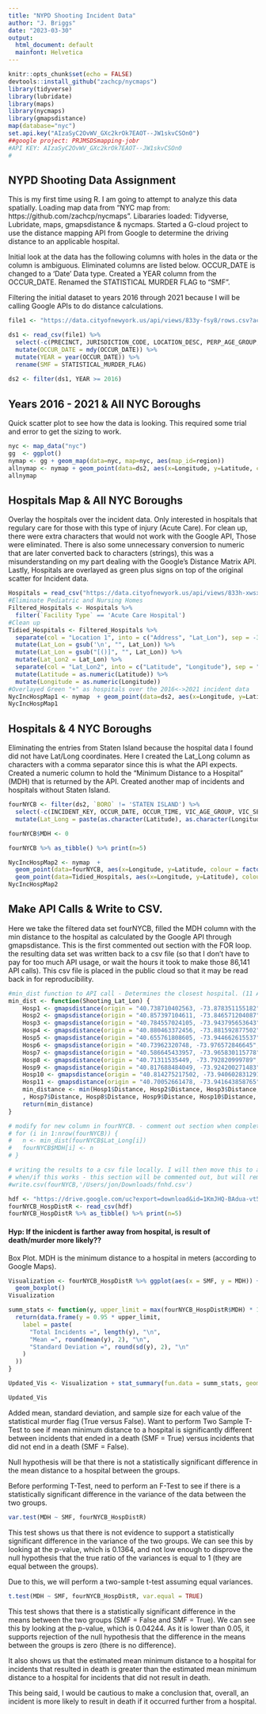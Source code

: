 ```yaml
---
title: "NYPD Shooting Incident Data"
author: "J. Briggs"
date: "2023-03-30"
output:
  html_document: default
  mainfont: Helvetica
---
```


```r
knitr::opts_chunk$set(echo = FALSE)
devtools::install_github("zachcp/nycmaps")
library(tidyverse)
library(lubridate)
library(maps)
library(nycmaps)
library(gmapsdistance)
map(database="nyc")
set.api.key("AIzaSyC2OvWV_GXc2krOk7EAOT--JW1skvCSOn0")
##google project: PRJMSDSmapping-jobr
#API KEY: AIzaSyC2OvWV_GXc2krOk7EAOT--JW1skvCSOn0
#
```

## NYPD Shooting Data Assignment
This is my first time using R.  I am going to attempt to analyze this data spatially.  Loading map data from "NYC map from: https://github.com/zachcp/nycmaps".  Libararies loaded: Tidyverse, Lubridate, maps, gmapsdistance & nycmaps.
Started a G-cloud project to use the distance mapping API from Google to determine the driving distance to an applicable hospital.

Initial look at the data has the following columns with holes in the data or the column is ambiguous.  Eliminated columns are listed below. OCCUR_DATE is changed to a 'Date' Data type.  Created a YEAR column from the OCCUR_DATE.  Renamed the STATISTICAL MURDER FLAG to "SMF".

Filtering the initial dataset to years 2016 through 2021 because I will be calling Google APIs to do distance calculations.

```r
file1 <- "https://data.cityofnewyork.us/api/views/833y-fsy8/rows.csv?accessType=DOWNLOAD"

ds1 <- read_csv(file1) %>%
  select(-c(PRECINCT, JURISDICTION_CODE, LOCATION_DESC, PERP_AGE_GROUP, PERP_SEX, PERP_RACE, X_COORD_CD, Y_COORD_CD, Lon_Lat)) %>%
  mutate(OCCUR_DATE = mdy(OCCUR_DATE)) %>%
  mutate(YEAR = year(OCCUR_DATE)) %>%
  rename(SMF = STATISTICAL_MURDER_FLAG)
  
ds2 <- filter(ds1, YEAR >= 2016)
```

## Years 2016 - 2021 & All NYC Boroughs
Quick scatter plot to see how the data is looking.  This required some trial and error to get the sizing to work.

```r
nyc <- map_data("nyc")
gg  <- ggplot()
nymap <- gg + geom_map(data=nyc, map=nyc, aes(map_id=region))
allnymap <- nymap + geom_point(data=ds2, aes(x=Longitude, y=Latitude, colour = factor(SMF)), alpha = 0.75, size = .1)
allnymap
```

## Hospitals Map & All NYC Boroughs
Overlay the hospitals over the incident data. Only interested in hospitals that regulary care for those with this type of injury (Acute Care). For clean up, there were extra characters that would not work with the Google API, Those were eliminated.  There is also some unnecessary conversion to numeric that are later converted back to characters (strings), this was a misunderstanding on my part dealing with the Google's Distance Matrix API.  Lastly, Hospitals are overlayed as green plus signs on top of the original scatter for Incident data.

```r
Hospitals = read_csv("https://data.cityofnewyork.us/api/views/833h-xwsx/rows.csv?accessType=DOWNLOAD")
#Eliminate Pediatric and Nursing Homes
Filtered_Hospitals <- Hospitals %>%
  filter(`Facility Type` == 'Acute Care Hospital')
#Clean up
Tidied_Hospitals <- Filtered_Hospitals %>%
  separate(col = "Location 1", into = c("Address", "Lat_Lon"), sep = -35) %>%
  mutate(Lat_Lon = gsub('\n', "", Lat_Lon)) %>%
  mutate(Lat_Lon = gsub("[()]", "", Lat_Lon)) %>%
  mutate(Lat_Lon2 = Lat_Lon) %>%
  separate(col = "Lat_Lon2", into = c("Latitude", "Longitude"), sep = ",") %>%
  mutate(Latitude = as.numeric(Latitude)) %>%
  mutate(Longitude = as.numeric(Longitude))
#Overlayed Green "+" as hospitals over the 2016<->2021 incident data
NycIncHospMap1 <- nymap  + geom_point(data=ds2, aes(x=Longitude, y=Latitude, colour = factor(SMF)), alpha = 0.75, size = .1) + geom_point(data=Tidied_Hospitals, aes(x=Longitude, y=Latitude), colour = "green", size = 2, shape = "plus", stroke = 2)
NycIncHospMap1
```

## Hospitals & 4 NYC Boroughs 
Eliminating the entries from Staten Island because the hospital data I found did not have Lat/Long coordinates. Here I created the Lat_Long column as characters with a comma separator since this is what the API expects.  Created a numeric column to hold the "Minimum Distance to a Hospital" (MDH) that is returned by the API.  Created another map of incidents and hospitals without Staten Island.

```r
fourNYCB <- filter(ds2, `BORO` != 'STATEN ISLAND') %>%
  select(-c(INCIDENT_KEY, OCCUR_DATE, OCCUR_TIME, VIC_AGE_GROUP, VIC_SEX, VIC_RACE)) %>%
  mutate(Lat_Long = paste(as.character(Latitude), as.character(Longitude), sep=", "))

fourNYCB$MDH <- 0

fourNYCB %>% as_tibble() %>% print(n=5)

NycIncHospMap2 <- nymap  + 
  geom_point(data=fourNYCB, aes(x=Longitude, y=Latitude, colour = factor(SMF)), alpha = 0.75, size = .1) + 
  geom_point(data=Tidied_Hospitals, aes(x=Longitude, y=Latitude), colour = "green", size = 2, shape = "plus", stroke = 2)
NycIncHospMap2
```

## Make API Calls & Write to CSV.
Here we take the filtered data set fourNYCB, filled the MDH column with the min distance to the hospital as calculated by the Google API through gmapsdistance. This is the first commented out section with the FOR loop. the resulting data set was written back to a csv file (so that I don't have to pay for too much API usage, or wait the hours it took to make those 86,141 API calls).  This csv file is placed in the public cloud so that it may be read back in for reproducibility.

```r
#min_dist function to API call - Determines the closest hospital. (11 API calls per shooting incident)
min_dist <- function(Shooting_Lat_Lon) {
    Hosp1 <- gmapsdistance(origin = "40.738710402563, -73.878351155182", destination = Shooting_Lat_Lon)
    Hosp2 <- gmapsdistance(origin = "40.857397104611, -73.846571204087", destination = Shooting_Lat_Lon)
    Hosp3 <- gmapsdistance(origin = "40.784557024105, -73.943795653643", destination = Shooting_Lat_Lon)
    Hosp4 <- gmapsdistance(origin = "40.880463372456, -73.881592877502", destination = Shooting_Lat_Lon)
    Hosp5 <- gmapsdistance(origin = "40.655761808605, -73.944662615537", destination = Shooting_Lat_Lon)
    Hosp6 <- gmapsdistance(origin = "40.73962320748, -73.976572846645", destination = Shooting_Lat_Lon)
    Hosp7 <- gmapsdistance(origin = "40.586645433957, -73.965830115778", destination = Shooting_Lat_Lon)
    Hosp8 <- gmapsdistance(origin = "40.71311535449, -73.792820999789", destination = Shooting_Lat_Lon)
    Hosp9 <- gmapsdistance(origin = "40.817688484049, -73.924200271483", destination = Shooting_Lat_Lon)
    Hosp10 <- gmapsdistance(origin = "40.814275217502, -73.940602831291", destination = Shooting_Lat_Lon)
    Hosp11 <- gmapsdistance(origin = "40.70052661478, -73.941643858765", destination = Shooting_Lat_Lon)
    min_distance <- min(Hosp1$Distance, Hosp2$Distance, Hosp3$Distance, Hosp4$Distance, Hosp5$Distance, Hosp6$Distance
    , Hosp7$Distance, Hosp8$Distance, Hosp9$Distance, Hosp10$Distance, Hosp11$Distance)
    return(min_distance)
}

# modify for new column in fourNYCB. - comment out section when complete
# for (i in 1:nrow(fourNYCB)) {
#   n <- min_dist(fourNYCB$Lat_Long[i])
#   fourNYCB$MDH[i] <- n
# }

# writing the results to a csv file locally. I will then move this to a Google Drive URL for reading.
# when/if this works - this section will be commented out, but will remain visible.
#write.csv(fourNYCB,'/Users/jon/Downloads/fnhd.csv')
```
```r
hdf <- "https://drive.google.com/uc?export=download&id=1KmJHQ-BAdua-vt5VD0-BHt4SFkqHf83w"
fourNYCB_HospDistR <- read_csv(hdf)
fourNYCB_HospDistR %>% as_tibble() %>% print(n=5)
```

#### Hyp: If the inicdent is farther away from hospital, is result of death/murder more likely??
Box Plot. MDH is the minimum distance to a hospital in meters (according to Google Maps).
```r
Visualization <- fourNYCB_HospDistR %>% ggplot(aes(x = SMF, y = MDH)) +
  geom_boxplot() 
Visualization
```

```r
summ_stats <- function(y, upper_limit = max(fourNYCB_HospDistR$MDH) * 1.15) {
  return(data.frame(y = 0.95 * upper_limit,
    label = paste(
      "Total Incidents =", length(y), "\n",
      "Mean =", round(mean(y), 2), "\n",
      "Standard Deviation =", round(sd(y), 2), "\n"
    )
  ))
}

Updated_Vis <- Visualization + stat_summary(fun.data = summ_stats, geom = "text", size = 2, position = position_dodge())

Updated_Vis
```

Added mean, standard deviation, and sample size for each value of the statistical murder flag (True versus False). Want to perform Two Sample T-Test to see if mean minimum distance to a hospital is  significantly different between incidents that ended in a death (SMF = True) versus incidents that did not end in a death (SMF = False). 

Null hypothesis will be that there is not a statistically significant difference in the mean distance to a hospital between the groups. 

Before performing T-Test, need to perform an F-Test to see if there is a statistically significant difference in the variance of the data between the two groups.

```r
var.test(MDH ~ SMF, fourNYCB_HospDistR)
```

This test shows us that there is not evidence to support a statistically significant difference in the variance of the two groups. We can see this by looking at the p-value, which is 0.1364, and not low enough to disprove the null hypothesis that the true ratio of the variances is equal to 1 (they are equal between the groups). 

Due to this, we will perform a two-sample t-test assuming equal variances. 

```r
t.test(MDH ~ SMF, fourNYCB_HospDistR, var.equal = TRUE)
```

This test shows that there is a statistically significant difference in the means between the two groups (SMF = False and SMF = True). We can see this by looking at the p-value, which is 0.04244. As it is lower than 0.05, it supports rejection of the null hypothesis that the difference in the means between the groups is zero (there is no difference). 

It also shows us that the estimated mean minimum distance to a hospital for incidents that resulted in death is greater than the estimated mean minimum distance to a hospital for incidents that did not result in death. 

This being said, I would be cautious to make a conclusion that, overall, an incident is more likely to result in death if it occurred further from a hospital. 








